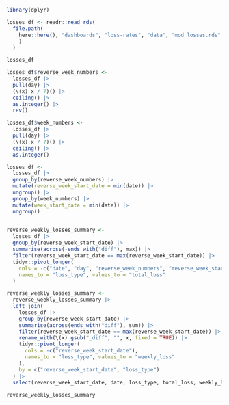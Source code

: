 ```r
library(dplyr)

losses_df <- readr::read_rds(
  file.path(
    here::here(), "dashboards", "loss-rates", "data", "mod_losses.rds"
    )
  )

losses_df
```


```r
losses_df$reverse_week_numbers <- 
  losses_df |>
  pull(day) |> 
  (\(x) x / 7)() |>
  ceiling() |>
  as.integer() |>
  rev()

losses_df$week_numbers <- 
  losses_df |>
  pull(day) |> 
  (\(x) x / 7)() |>
  ceiling() |>
  as.integer()

losses_df <-
  losses_df |> 
  group_by(reverse_week_numbers) |> 
  mutate(reverse_week_start_date = min(date)) |> 
  ungroup() |> 
  group_by(week_numbers) |> 
  mutate(week_start_date = min(date)) |> 
  ungroup()

  
reverse_weekly_losses_summary <-
  losses_df |> 
  group_by(reverse_week_start_date) |> 
  summarise(across(-ends_with("diff"), max)) |> 
  filter(reverse_week_start_date == max(reverse_week_start_date)) |> 
  tidyr::pivot_longer(
    cols = -c("date", "day", "reverse_week_numbers", "reverse_week_start_date", "week_start_date", "week_numbers"),
    names_to = "loss_type", values_to = "total_loss"
  )

reverse_weekly_losses_summary <-
  reverse_weekly_losses_summary |> 
  left_join(
    losses_df |> 
    group_by(reverse_week_start_date) |> 
    summarise(across(ends_with("diff"), sum)) |> 
    filter(reverse_week_start_date == max(reverse_week_start_date)) |> 
    rename_with(\(x) gsub("_diff", "", x, fixed = TRUE)) |> 
    tidyr::pivot_longer(
      cols = -c("reverse_week_start_date"),
      names_to = "loss_type", values_to = "weekly_loss"
    ),
    by = c("reverse_week_start_date", "loss_type")
  ) |> 
  select(reverse_week_start_date, date, loss_type, total_loss, weekly_loss)
  
reverse_weekly_losses_summary
```



